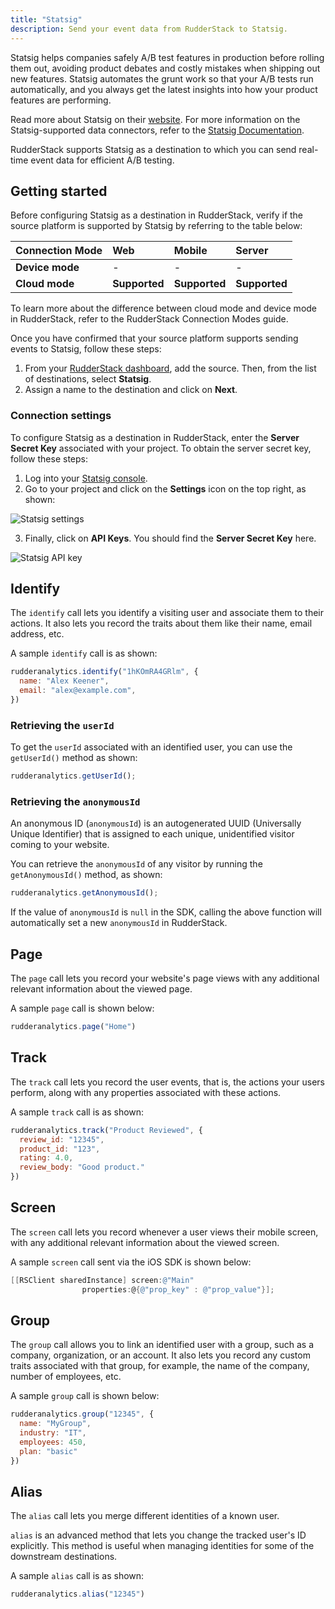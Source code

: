 ```yaml
---
title: "Statsig"
description: Send your event data from RudderStack to Statsig.
---
```


Statsig helps companies safely A/B test features in production before rolling them out, avoiding product debates and costly mistakes when shipping out new features. Statsig automates the grunt work so that your A/B tests run automatically, and you always get the latest insights into how your product features are performing.

<div class="successBlock">

Read more about Statsig on their <a href="https://statsig.com/">website</a>. For more information on the Statsig-supported data connectors, refer to the <a href="https://docs.statsig.com/">Statsig Documentation</a>.
</div>

RudderStack supports Statsig as a destination to which you can send real-time event data for efficient A/B testing.

## Getting started

Before configuring Statsig as a destination in RudderStack, verify if the source platform is supported by Statsig by referring to the table below:

| Connection Mode     | Web           | Mobile                 | Server        |
| :------------------ | :------------ | :--------------------- | :-------------|
| **Device mode**     | -             | -                      | -             |
| **Cloud mode**      | **Supported** | **Supported**          | **Supported** |

<div class="infoBlock">
To learn more about the difference between cloud mode and device mode in RudderStack, refer to the <Link to="/destinations/rudderstack-connection-modes/">RudderStack Connection Modes</Link> guide.
</div>

Once you have confirmed that your source platform supports sending events to Statsig, follow these steps:

1. From your [RudderStack dashboard](https://app.rudderstack.com/), add the source. Then, from the list of destinations, select **Statsig**.
2. Assign a name to the destination and click on **Next**.

### Connection settings

To configure Statsig as a destination in RudderStack, enter the **Server Secret Key** associated with your project. To obtain the server secret key, follow these steps:

1. Log into your [Statsig console](https://console.statsig.com).
2. Go to your project and click on the **Settings** icon on the top right, as shown:

<img src="../../assets/event-stream-destinations/statsig-settings.png" alt="Statsig settings" />

3. Finally, click on **API Keys**. You should find the **Server Secret Key** here.

<img src="../../assets/event-stream-destinations/statsig-api-keys.png" alt="Statsig API key" />

## Identify

The <Link to="/event-spec/standard-events/identify/">`identify`</Link> call lets you identify a visiting user and associate them to their actions. It also lets you record the traits about them like their name, email address, etc.

A sample `identify` call is as shown:

```javascript
rudderanalytics.identify("1hKOmRA4GRlm", {
  name: "Alex Keener",
  email: "alex@example.com",
})
```

### Retrieving the `userId`

To get the `userId` associated with an identified user, you can use the `getUserId()` method as shown:

```javascript
rudderanalytics.getUserId();
```

### Retrieving the `anonymousId`

An anonymous ID (`anonymousId`) is an autogenerated UUID (Universally Unique Identifier) that is assigned to each unique, unidentified visitor coming to your website.

You can retrieve the `anonymousId` of any visitor by running the `getAnonymousId()` method, as shown:

```javascript
rudderanalytics.getAnonymousId();
```

<div class="warningBlock">

If the value of <code class="inline-code">anonymousId</code> is <code class="inline-code">null</code> in the SDK, calling the above function will automatically set a new <code class="inline-code">anonymousId</code> in RudderStack.
</div>

## Page

The <Link to="/event-spec/standard-events/page/">`page`</Link> call lets you record your website's page views with any additional relevant information about the viewed page.

A sample `page` call is shown below:

```javascript
rudderanalytics.page("Home")
```

## Track

The <Link to="/event-spec/standard-events/track/">`track`</Link> call lets you record the user events, that is, the actions your users perform, along with any properties associated with these actions.

A sample `track` call is as shown:

```javascript
rudderanalytics.track("Product Reviewed", {
  review_id: "12345",
  product_id: "123",
  rating: 4.0,
  review_body: "Good product."
})
```

## Screen

The <Link to="/event-spec/standard-events/screen/">`screen`</Link> call lets you record whenever a user views their mobile screen, with any additional relevant information about the viewed screen.

A sample `screen` call sent via the <Link to="/sources/event-streams/sdks/rudderstack-ios-sdk/">iOS SDK</Link> is shown below:

```objectivec
[[RSClient sharedInstance] screen:@"Main"
                properties:@{@"prop_key" : @"prop_value"}];
```

## Group

The <Link to="/event-spec/standard-events/group/">`group`</Link> call allows you to link an identified user with a group, such as a company, organization, or an account. It also lets you record any custom traits associated with that group, for example, the name of the company, number of employees, etc.

A sample `group` call is shown below:

```javascript
rudderanalytics.group("12345", {
  name: "MyGroup",
  industry: "IT",
  employees: 450,
  plan: "basic"
})
```

## Alias

The <Link to="/event-spec/standard-events/alias/">`alias`</Link> call lets you merge different identities of a known user.

<div class="successBlock">

<code class="inline-code">alias</code> is an advanced method that lets you change the tracked user's ID explicitly. This method is useful when managing identities for some of the downstream destinations.
</div>

A sample `alias` call is as shown:

```javascript
rudderanalytics.alias("12345")
```


